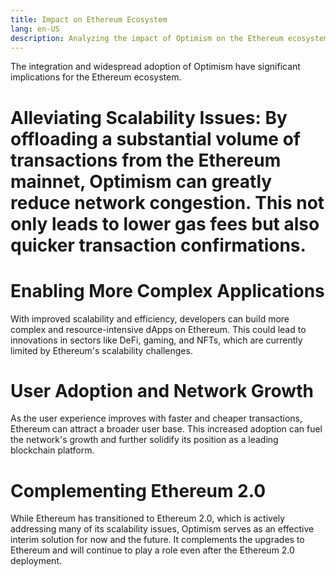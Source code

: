 ```yaml
---
title: Impact on Ethereum Ecosystem
lang: en-US
description: Analyzing the impact of Optimism on the Ethereum ecosystem, including scalability solutions, application development, and network growth.
---
```


The integration and widespread adoption of Optimism have significant implications for the Ethereum ecosystem.

# Alleviating Scalability Issues: By offloading a substantial volume of transactions from the Ethereum mainnet, Optimism can greatly reduce network congestion. This not only leads to lower gas fees but also quicker transaction confirmations.

# Enabling More Complex Applications

With improved scalability and efficiency, developers can build more complex and resource-intensive dApps on Ethereum. This could lead to innovations in sectors like DeFi, gaming, and NFTs, which are currently limited by Ethereum's scalability challenges.

# User Adoption and Network Growth

As the user experience improves with faster and cheaper transactions, Ethereum can attract a broader user base. This increased adoption can fuel the network's growth and further solidify its position as a leading blockchain platform.

# Complementing Ethereum 2.0

While Ethereum has transitioned to Ethereum 2.0, which is actively addressing many of its scalability issues, Optimism serves as an effective interim solution for now and the future. It complements the upgrades to Ethereum and will continue to play a role even after the Ethereum 2.0 deployment.
